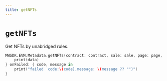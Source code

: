 ```yaml
---
title: getNFTs
---
```


# `getNFTs`
Get NFTs by unabridged rules.
```Swift
MWSDK.EVM.Metadata.getNFTs(contract: contract, sale: sale, page: page, page_size: page_size, order: ["order_by":"price","desc":true], marketplace_address: marketplace_address, filter: [["filter_name" : "Rarity","filter_type":"enum","filter_value":["Common"]]]){ data in
    print(data)
} onFailed: { code, message in
    print("failed  code:\(code),message: \(message ?? "")")
}
```
